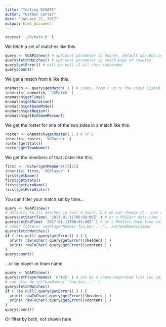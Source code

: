 ```yaml
---
title: "Testing RVGAPI"
author: "Nathan Carter"
date: "January 21, 2017"
output: html_document
---
```


```r
source( './R/main.R' )
```

We fetch a set of matches like this.

```r
query <- VGAPI$new() # optional parameter is bearer, default aaa.bbb.ccc
query$fetchMatches() # optional parameter is which page of results
query$getError() # will be null if all this succeeded
query$count()
```

We get a match from it like this.

```r
onematch <- query$getMatch( 1 ) # index, from 1 up to the count listed above
inherits( onematch, 'VGMatch' )
onematch$getTime()
onematch$getDuration()
onematch$getGameMode()
onematch$getRegion()
onematch$getEndGameReason()
```

We get the roster for one of the two sides in a match like this.

```r
roster <- onematch$getRoster( 1 ) # or 2
inherits( roster, 'VGRoster' )
roster$getStats()
roster$getTeamName()
```

We get the members of that roster like this.

```r
first <- roster$getMembers()[[1]]
inherits( first, 'VGPlayer' )
first$getName()
first$getStats()
first$getHeroName()
first$getHeroStats()
```

You can filter your match set by time...

```r
query <- VGAPI$new()
# defaults to all matches in last 3 hours, but we can change it...how about the 5 minutes after midnight?
query$setStartTime( '2017-01-11T00:00:00Z' ) # or a POSIXct date-time instance instead
query$setEndTime( '2017-01-11T00:05:00Z' ) # or a POSIXct date-time instance instead
# other filters: setPlayerNames('foo,bar,...'), setTeamNames(same)
query$fetchMatches()
if ( !is.null( query$getError() ) ) {
  print( rawToChar( query$getError()$headers ) )
  print( rawToChar( query$getError()$content ) )
}
query$count()
```

...or by player or team name.

```r
query <- VGAPI$new()
query$setPlayerNames( 'CrIxX' ) # can be a comma-separated list (no spaces)
# can also do setTeamNames( 'foo,bar,...' )
query$fetchMatches()
if ( !is.null( query$getError() ) ) {
  print( rawToChar( query$getError()$headers ) )
  print( rawToChar( query$getError()$content ) )
}
query$count()
```

Or filter by both, not shown here.
